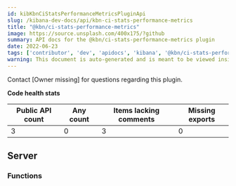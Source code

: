```yaml
---
id: kibKbnCiStatsPerformanceMetricsPluginApi
slug: /kibana-dev-docs/api/kbn-ci-stats-performance-metrics
title: "@kbn/ci-stats-performance-metrics"
image: https://source.unsplash.com/400x175/?github
summary: API docs for the @kbn/ci-stats-performance-metrics plugin
date: 2022-06-23
tags: ['contributor', 'dev', 'apidocs', 'kibana', '@kbn/ci-stats-performance-metrics']
warning: This document is auto-generated and is meant to be viewed inside our experimental, new docs system. Reach out in #docs-engineering for more info.
---
```




Contact [Owner missing] for questions regarding this plugin.

**Code health stats**

| Public API count  | Any count | Items lacking comments | Missing exports |
|-------------------|-----------|------------------------|-----------------|
| 3 | 0 | 3 | 0 |

## Server

### Functions
<DocDefinitionList data={kbnCiStatsPerformanceMetricsObj.server.functions}/>

